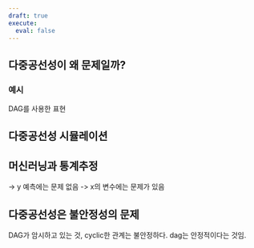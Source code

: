```yaml
---
draft: true
execute:
  eval: false
---
```


## 다중공선성이 왜 문제일까?

### 예시

DAG를 사용한 표현

## 다중공선성 시뮬레이션

## 머신러닝과 통계추정

-> y 예측에는 문제 없음
-> x의 변수에는 문제가 있음

## 다중공선성은 불안정성의 문제

DAG가 암시하고 있는 것, cyclic한 관계는 불안정하다.
dag는 안정적이다는 것임. 

